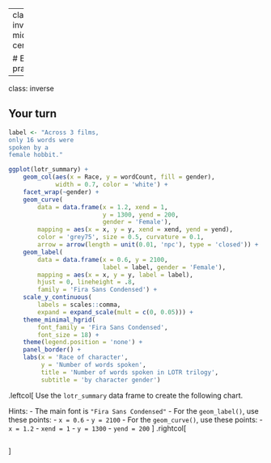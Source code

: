 
---
class: inverse, middle, center

# Extra practice

---
class: inverse

## Your turn

```r
label <- "Across 3 films,
only 16 words were
spoken by a
female hobbit."

ggplot(lotr_summary) +
    geom_col(aes(x = Race, y = wordCount, fill = gender),
             width = 0.7, color = 'white') +
    facet_wrap(~gender) +
    geom_curve(
        data = data.frame(x = 1.2, xend = 1,
                          y = 1300, yend = 200,
                          gender = 'Female'),
        mapping = aes(x = x, y = y, xend = xend, yend = yend),
        color = 'grey75', size = 0.5, curvature = 0.1,
        arrow = arrow(length = unit(0.01, 'npc'), type = 'closed')) +
    geom_label(
        data = data.frame(x = 0.6, y = 2100,
                          label = label, gender = 'Female'),
        mapping = aes(x = x, y = y, label = label),
        hjust = 0, lineheight = .8, 
        family = 'Fira Sans Condensed') +
    scale_y_continuous(
        labels = scales::comma,
        expand = expand_scale(mult = c(0, 0.05))) +
    theme_minimal_hgrid(
        font_family = 'Fira Sans Condensed',
        font_size = 18) +
    theme(legend.position = 'none') +
    panel_border() +
    labs(x = 'Race of character',
         y = 'Number of words spoken',
         title = 'Number of words spoken in LOTR trilogy',
         subtitle = 'by character gender')
```

.leftcol[
Use the `lotr_summary` data frame to create the following chart.

Hints:
- The main font is `"Fira Sans Condensed"`
- For the `geom_label()`, use these points:
    - `x = 0.6`
    - `y = 2100`
- For the `geom_curve()`, use these points:
    - `x = 1.2`
    - `xend = 1`
    - `y = 1300`
    - `yend = 200`
]
.rightcol[
```r
```
]
